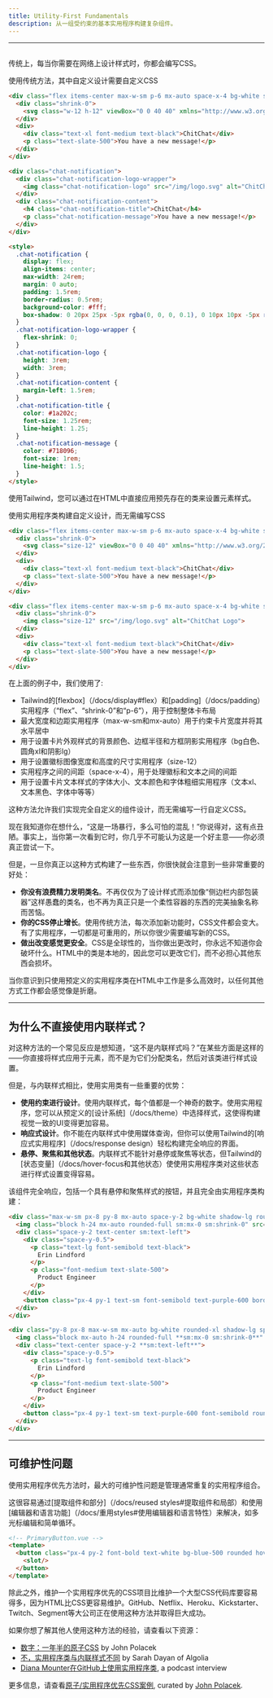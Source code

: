 ```yaml
---
title: Utility-First Fundamentals
description: 从一组受约束的基本实用程序构建复杂组件。
---
```



---

## <Heading hidden>Overview</Heading>

传统上，每当你需要在网络上设计样式时，你都会编写CSS。

<TipBad>使用传统方法，其中自定义设计需要自定义CSS</TipBad>

```html {{ example: true }}
<div class="flex items-center max-w-sm p-6 mx-auto space-x-4 bg-white shadow-lg rounded-xl">
  <div class="shrink-0">
    <svg class="w-12 h-12" viewBox="0 0 40 40" xmlns="http://www.w3.org/2000/svg"><defs><linearGradient x1="50%" y1="0%" x2="50%" y2="100%" id="a"><stop stop-color="#2397B3" offset="0%"/><stop stop-color="#13577E" offset="100%"/></linearGradient><linearGradient x1="50%" y1="0%" x2="50%" y2="100%" id="b"><stop stop-color="#73DFF2" offset="0%"/><stop stop-color="#47B1EB" offset="100%"/></linearGradient></defs><g fill="none" fill-rule="evenodd"><path d="M28.872 22.096c.084.622.128 1.258.128 1.904 0 7.732-6.268 14-14 14-2.176 0-4.236-.496-6.073-1.382l-6.022 2.007c-1.564.521-3.051-.966-2.53-2.53l2.007-6.022A13.944 13.944 0 0 1 1 24c0-7.331 5.635-13.346 12.81-13.95A9.967 9.967 0 0 0 13 14c0 5.523 4.477 10 10 10a9.955 9.955 0 0 0 5.872-1.904z" fill="url(#a)" transform="translate(1 1)"/><path d="M35.618 20.073l2.007 6.022c.521 1.564-.966 3.051-2.53 2.53l-6.022-2.007A13.944 13.944 0 0 1 23 28c-7.732 0-14-6.268-14-14S15.268 0 23 0s14 6.268 14 14c0 2.176-.496 4.236-1.382 6.073z" fill="url(#b)" transform="translate(1 1)"/><path d="M18 17a2 2 0 1 0 0-4 2 2 0 0 0 0 4zM24 17a2 2 0 1 0 0-4 2 2 0 0 0 0 4zM30 17a2 2 0 1 0 0-4 2 2 0 0 0 0 4z" fill="#FFF"/></g></svg>
  </div>
  <div>
    <div class="text-xl font-medium text-black">ChitChat</div>
    <p class="text-slate-500">You have a new message!</p>
  </div>
</div>
```

```html
<div class="chat-notification">
  <div class="chat-notification-logo-wrapper">
    <img class="chat-notification-logo" src="/img/logo.svg" alt="ChitChat Logo">
  </div>
  <div class="chat-notification-content">
    <h4 class="chat-notification-title">ChitChat</h4>
    <p class="chat-notification-message">You have a new message!</p>
  </div>
</div>

<style>
  .chat-notification {
    display: flex;
    align-items: center;
    max-width: 24rem;
    margin: 0 auto;
    padding: 1.5rem;
    border-radius: 0.5rem;
    background-color: #fff;
    box-shadow: 0 20px 25px -5px rgba(0, 0, 0, 0.1), 0 10px 10px -5px rgba(0, 0, 0, 0.04);
  }
  .chat-notification-logo-wrapper {
    flex-shrink: 0;
  }
  .chat-notification-logo {
    height: 3rem;
    width: 3rem;
  }
  .chat-notification-content {
    margin-left: 1.5rem;
  }
  .chat-notification-title {
    color: #1a202c;
    font-size: 1.25rem;
    line-height: 1.25;
  }
  .chat-notification-message {
    color: #718096;
    font-size: 1rem;
    line-height: 1.5;
  }
</style>
```

使用Tailwind，您可以通过在HTML中直接应用预先存在的类来设置元素样式。

<TipGood>使用实用程序类构建自定义设计，而无需编写CSS</TipGood>

```html {{ example: true }}
<div class="flex items-center max-w-sm p-6 mx-auto space-x-4 bg-white shadow-lg rounded-xl">
  <div class="shrink-0">
    <svg class="size-12" viewBox="0 0 40 40" xmlns="http://www.w3.org/2000/svg"><defs><linearGradient x1="50%" y1="0%" x2="50%" y2="100%" id="a"><stop stop-color="#2397B3" offset="0%"/><stop stop-color="#13577E" offset="100%"/></linearGradient><linearGradient x1="50%" y1="0%" x2="50%" y2="100%" id="b"><stop stop-color="#73DFF2" offset="0%"/><stop stop-color="#47B1EB" offset="100%"/></linearGradient></defs><g fill="none" fill-rule="evenodd"><path d="M28.872 22.096c.084.622.128 1.258.128 1.904 0 7.732-6.268 14-14 14-2.176 0-4.236-.496-6.073-1.382l-6.022 2.007c-1.564.521-3.051-.966-2.53-2.53l2.007-6.022A13.944 13.944 0 0 1 1 24c0-7.331 5.635-13.346 12.81-13.95A9.967 9.967 0 0 0 13 14c0 5.523 4.477 10 10 10a9.955 9.955 0 0 0 5.872-1.904z" fill="url(#a)" transform="translate(1 1)"/><path d="M35.618 20.073l2.007 6.022c.521 1.564-.966 3.051-2.53 2.53l-6.022-2.007A13.944 13.944 0 0 1 23 28c-7.732 0-14-6.268-14-14S15.268 0 23 0s14 6.268 14 14c0 2.176-.496 4.236-1.382 6.073z" fill="url(#b)" transform="translate(1 1)"/><path d="M18 17a2 2 0 1 0 0-4 2 2 0 0 0 0 4zM24 17a2 2 0 1 0 0-4 2 2 0 0 0 0 4zM30 17a2 2 0 1 0 0-4 2 2 0 0 0 0 4z" fill="#FFF"/></g></svg>
  </div>
  <div>
    <div class="text-xl font-medium text-black">ChitChat</div>
    <p class="text-slate-500">You have a new message!</p>
  </div>
</div>
```

```html
<div class="flex items-center max-w-sm p-6 mx-auto space-x-4 bg-white shadow-lg rounded-xl">
  <div class="shrink-0">
    <img class="size-12" src="/img/logo.svg" alt="ChitChat Logo">
  </div>
  <div>
    <div class="text-xl font-medium text-black">ChitChat</div>
    <p class="text-slate-500">You have a new message!</p>
  </div>
</div>
```

在上面的例子中，我们使用了:

- Tailwind的[flexbox]（/docs/display#flex）和[padding]（/docs/padding）实用程序（“flex”、“shrink-0”和“p-6”），用于控制整体卡布局
- 最大宽度和边距实用程序（max-w-sm和mx-auto）用于约束卡片宽度并将其水平居中
- 用于设置卡片外观样式的背景颜色、边框半径和方框阴影实用程序（bg白色、圆角xl和阴影lg）
- 用于设置徽标图像宽度和高度的尺寸实用程序（size-12）
- 实用程序之间的间距（space-x-4），用于处理徽标和文本之间的间距
- 用于设置卡片文本样式的字体大小、文本颜色和字体粗细实用程序（文本xl、文本黑色、字体中等等）

这种方法允许我们实现完全自定义的组件设计，而无需编写一行自定义CSS。

现在我知道你在想什么，“这是一场暴行，多么可怕的混乱！”你说得对，这有点丑陋。事实上，当你第一次看到它时，你几乎不可能认为这是一个好主意——你必须真正尝试一下。

但是，一旦你真正以这种方式构建了一些东西，你很快就会注意到一些非常重要的好处：

- **你没有浪费精力发明类名**。不再仅仅为了设计样式而添加像“侧边栏内部包装器”这样愚蠢的类名，也不再为真正只是一个柔性容器的东西的完美抽象名称而苦恼。
- **你的CSS停止增长**。使用传统方法，每次添加新功能时，CSS文件都会变大。有了实用程序，一切都是可重用的，所以你很少需要编写新的CSS。
- **做出改变感觉更安全**。CSS是全球性的，当你做出更改时，你永远不知道你会破坏什么。HTML中的类是本地的，因此您可以更改它们，而不必担心其他东西会损坏。


当你意识到只使用预定义的实用程序类在HTML中工作是多么高效时，以任何其他方式工作都会感觉像是折磨。

---

## 为什么不直接使用内联样式？

对这种方法的一个常见反应是想知道，“这不是内联样式吗？”在某些方面是这样的——你直接将样式应用于元素，而不是为它们分配类名，然后对该类进行样式设置。

但是，与内联样式相比，使用实用类有一些重要的优势：

- **使用约束进行设计**。使用内联样式，每个值都是一个神奇的数字。使用实用程序，您可以从预定义的[设计系统]（/docs/theme）中选择样式，这使得构建视觉一致的UI变得更加容易。
- **响应式设计**。你不能在内联样式中使用媒体查询，但你可以使用Tailwind的[响应式实用程序]（/docs/response design）轻松构建完全响应的界面。
- **悬停、聚焦和其他状态**。内联样式不能针对悬停或聚焦等状态，但Tailwind的[状态变量]（/docs/hover-focus和其他状态）使使用实用程序类对这些状态进行样式设置变得容易。

该组件完全响应，包括一个具有悬停和聚焦样式的按钮，并且完全由实用程序类构建：

```html {{ example: true }}
<div class="max-w-sm px-8 py-8 mx-auto space-y-2 bg-white shadow-lg rounded-xl sm:flex sm:items-center sm:space-y-0 sm:space-x-6 sm:py-4">
  <img class="block h-24 mx-auto rounded-full sm:mx-0 sm:shrink-0" src="/img/erin-lindford.jpg" alt="Woman's Face" />
  <div class="space-y-2 text-center sm:text-left">
    <div class="space-y-0.5">
      <p class="text-lg font-semibold text-black">
        Erin Lindford
      </p>
      <p class="font-medium text-slate-500">
        Product Engineer
      </p>
    </div>
    <button class="px-4 py-1 text-sm font-semibold text-purple-600 border border-purple-200 rounded-full hover:text-white hover:bg-purple-600 hover:border-transparent focus:outline-none focus:ring-2 focus:ring-purple-600 focus:ring-offset-2">Message</button>
  </div>
</div>
```

```html
<div class="py-8 px-8 max-w-sm mx-auto bg-white rounded-xl shadow-lg space-y-2 **sm:py-4 sm:flex sm:items-center sm:space-y-0 sm:space-x-6**">
  <img class="block mx-auto h-24 rounded-full **sm:mx-0 sm:shrink-0**" src="/img/erin-lindford.jpg" alt="Woman's Face" />
  <div class="text-center space-y-2 **sm:text-left**">
    <div class="space-y-0.5">
      <p class="text-lg font-semibold text-black">
        Erin Lindford
      </p>
      <p class="font-medium text-slate-500">
        Product Engineer
      </p>
    </div>
    <button class="px-4 py-1 text-sm text-purple-600 font-semibold rounded-full border border-purple-200 **hover:text-white hover:bg-purple-600 hover:border-transparent focus:outline-none focus:ring-2 focus:ring-purple-600 focus:ring-offset-2**">Message</button>
  </div>
</div>
```

---

## 可维护性问题

使用实用程序优先方法时，最大的可维护性问题是管理通常重复的实用程序组合。

这很容易通过[提取组件和部分]（/docs/reused styles#提取组件和局部）和使用[编辑器和语言功能]（/docs/重用styles#使用编辑器和语言特性）来解决，如多光标编辑和简单循环。

```html
<!-- PrimaryButton.vue -->
<template>
  <button class="px-4 py-2 font-bold text-white bg-blue-500 rounded hover:bg-blue-700">
    <slot/>
  </button>
</template>
```

除此之外，维护一个实用程序优先的CSS项目比维护一个大型CSS代码库要容易得多，因为HTML比CSS更容易维护。GitHub、Netflix、Heroku、Kickstarter、Twitch、Segment等大公司正在使用这种方法并取得巨大成功。

如果你想了解其他人使用这种方法的经验，请查看以下资源：

- [数字：一年半的原子CSS](https://medium.com/@johnpolacek/by-the-numbers-a-year-and-half-with-atomic-css-39d75b1263b4) by John Polacek
- [不，实用程序类与内联样式不同](https://frontstuff.io/no-utility-classes-arent-the-same-as-inline-styles) by Sarah Dayan of Algolia
- [Diana Mounter在GitHub上使用实用程序类](http://www.fullstackradio.com/75), a podcast interview

更多信息，请查看[原子/实用程序优先CSS案例](https://johnpolacek.github.io/the-case-for-atomic-css/), curated by [John Polacek](https://twitter.com/johnpolacek).
